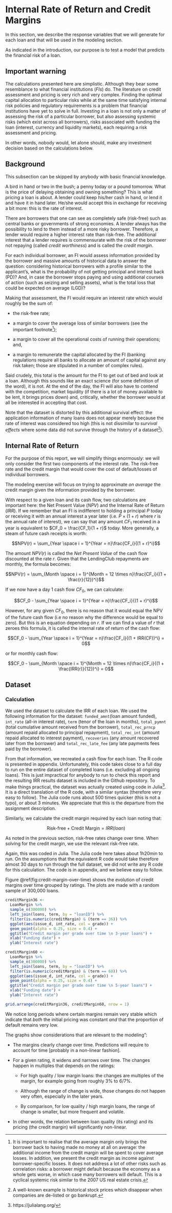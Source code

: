 # Internal Rate of Return and Credit Margins

In this section, we describe the response variables that we will generate for each loan and that will be used in the modeling section.

As indicated in the introduction, our purpose is to test a model that predicts the financial risk of a loan.

## Important warning

The calculations presented here are simplistic. Although they bear some resemblance to what financial institutions (_FIs_) do. The literature on credit assessment and pricing is very rich and very complex. Finding the optimal capital allocation to particular risks while at the same time satisfying internal risk policies and regulatory requirements is a problem that financial institutions have yet to solve in full. Investing in a loan is not only a matter of assessing the risk of a particular borrower, but also assessing systemic risks (which exist across all borrowers), risks associated with funding the loan (interest, currency and liquidity markets), each requiring a risk assessment and pricing.

In other words, nobody would, let alone should, make any investment decision based on the calculations below.


## Background

This subsection can be skipped by anybody with basic financial knowledge.

A bird in hand or two in the bush; a penny today or a pound tomorrow. What is the price of delaying obtaining and owning something? This is what pricing a loan is about. A lender could keep his/her cash in hand, or lend it and have it in hand later. He/she would accept this in exchange for receiving a bit more: this is the rate of interest.

There are borrowers that one can see as completely safe (risk-free) such as central banks or governments of strong economies. A lender always has the possibility to lend to them instead of a more risky borrower. Therefore, a lender would require a higher interest rate than risk-free. The additional interest that a lender requires is commensurate with the risk of the borrower not repaying (called _credit worthiness_) and is called the _credit margin_.

For each individual borrower, an FI would assess information provided by the borrower and massive amounts of historical data to answer the question: considering historical borrowers with a profile similar to the applicant's, what is the probability of not getting principal and interest back (PD)? And, in case the borrower stops paying and using additional courses of action (such as seizing and selling assets), what is the total loss that could be expected on average (LGD)?

Making that assessment, the FI would require an interest rate which would roughly be the sum of:

+ the risk-free rate;

+ a margin to cover the average loss of similar borrowers (see the important footnote^[It is important to realise that the average margin only brings the borrower back to having made no money at all on average: the additional income from the credit margin will be spent to cover average losses. In addition, we present the credit margin as income against borrower-specific losses. It does not address a lot of other risks such as correlation risks: a borrower might default because the economy as a whole gets worse, in which case many borrowers will default. This is a cyclical systemic risk similar to the 2007 US real estate crisis.]);

+ a margin to cover all the operational costs of running their operations; and,

+ a margin to remunerate the capital allocated by the FI (banking regulations require all banks to allocate an amount of capital against any risk taken; those are stipulated in a number of complex rules).

Said crudely, this total is the amount for the FI to get out of bed and look at a loan. Although this sounds like an exact science (for some definition of the word), it is not. At the end of the day, the FI will also have to contend with the competition, market liquidity (if there is a lot of money available to be lent, it brings prices down) and, critically, whether the borrower would at all be interested in accepting that cost.

Note that the dataset is distorted by this additional survival effect: the application information of many loans does not appear merely because the rate of interest was considered too high (this is not dissimilar to _survival effects_ where some data did not survive through the history of a dataset^[A well-known example is historical stock prices which disappear when companies are de-listed or go bankrupt.]).

## Internal Rate of Return

For the purpose of this report, we will simplify things enormously: we will only consider the first two components of the interest rate. The risk-free rate and the credit margin that would cover the cost of default/losses of individual borrowers.

The modeling exercise will focus on trying to approximate _on average_ the credit margin given the information provided by the borrower.

With respect to a given loan and its cash flow, two calculations are important here: the Net Present Value (_NPV_) and the Internal Rate of Return (_IRR_). If we remember that an FI is indifferent to holding a principal $P$ today or receiving it with an annual interest a year later (i.e. $P \times (1 + r)$ where $r$ is the annual rate of interest), we can say that any amount $CF_1$ received in a year is equivalent to $CF_0 = \frac{CF_1}{1 + r}$ today. More generally, a steam of future cash receipts is worth:

$$NPV(r) = \sum_{Year \space i = 1}^{Year = n}\frac{CF_i}{(1 + r)^i}$$

The amount $NPV(r)$ is called the _Net Present Value_ of the cash flow discounted at the rate $r$. Given that the LendingClub repayments are monthly, the formula becomes:

$$NPV(r) = \sum_{Month \space i = 1}^{Month = 12 \times n}\frac{CF_i}{(1 + \frac{r}{12})^i}$$

If we now have a day 1 cash flow $CF_0$, we can calculate:

$$CF_0 - \sum_{Year \space i = 1}^{Year = n}\frac{CF_i}{(1 + r)^i}$$

However, for any given $CF_0$, there is no reason that it would equal the NPV of the future cash flow (i.e no reason why the difference would be equal to zero). But this is an equation depending on $r$. If we can find a value of $r$ that zeroes this formula, it is called the internal rate of return of the cash flow:

$$CF_0 - \sum_{Year \space i = 1}^{Year = n}\frac{CF_i}{(1 + IRR(CF))^i} = 0$$

or for monthly cash flow:

$$CF_0 - \sum_{Month \space i = 1}^{Month = 12 \times n}\frac{CF_i}{(1 + \frac{IRR(r)}{12})^i}  = 0$$

## Dataset

### Calculation

We used the dataset to calculate the IRR of each loan. We used the following information for the dataset: `funded_amnt`(loan amount funded), `int_rate` (all-in interest rate), `term` (tenor of the loan in months), `total_pymnt` (total cumulative amount received from the borrower), `total_rec_prncp` (amount repaid allocated to principal repayment), `total_rec_int` (amount repaid allocated to interest payment), `recoveries` (any amount recovered later from the borrower) and `total_rec_late_fee` (any late payments fees paid by the borrower).

From that information, we recreated a cash flow for each loan. The R code is presented in appendix. Unfortunately, this code takes close to a full day to run on the entire dataset of completed loans (i.e. excluding all ongoing loans). This is just impractical for anybody to run to check this report and the resulting IRR results dataset is included in the Github repository. To make things practical, the dataset was actually created using code in Julia^[https://julialang.org/]. It is a direct translation of the R code, with a similar syntax (therefore very easy to follow). The Julia code runs about 500 times quicker (this is not a typo), or about 3 minutes. We appreciate that this is the departure from the assignment description.

Similarly, we calculate the credit margin required by each loan noting that:

$$ \text{Risk-free} + \text{Credit Margin} = IRR(loan)$$

As noted in the previous section, risk-free rates change over time. When solving for the credit margin, we use the relevant risk-free rate. 

Again, this was coded in Julia. The Julia code here takes about 1h20min to run. On the assumptions that the equivalent R code would take therefore almost 30 days to run through the full dataset, we did not write any R code for this calculation. The code is in appendix, and we believe easy to follow.

Figure \@ref(fig:credit-margin-over-time) shows the evolution of credit margins over time grouped by ratings. The plots are made with a random sample of 300,000 loans.

```r

creditMargin36 <- 
  LoanMargin %>%
  sample_n(300000) %>%
  left_join(loans, term, by = "loanID") %>% 
  filter(is.numeric(creditMargin) & (term == 36)) %>% 
  ggplot(aes(issue_d, int_rate, col = grade)) +
  geom_point(alpha = 0.25, size = 0.4) +
  ggtitle("Credit margin per grade over time \n 3-year loans") +
  xlab("Funding date") +
  ylab("Interest rate")

creditMargin60 <- 
  LoanMargin %>%
  sample_n(300000) %>%
  left_join(loans, term, by = "loanID") %>% 
  filter(is.numeric(creditMargin) & (term == 60)) %>% 
  ggplot(aes(issue_d, int_rate, col = grade)) +
  geom_point(alpha = 0.25, size = 0.4) +
  ggtitle("Credit margin per grade over time \n 5-year loans") +
  xlab("Funding date") +
  ylab("Interest rate")

grid.arrange(creditMargin36, creditMargin60, nrow = 1)

```


We notice long periods where certain margins remain very stable which indicate that _both_ the initial pricing was constant _and_ that the proportion of default remains very low. 

The graphs show considerations that are relevant to the modeling": 

+ The margins clearly change over time. Predictions will require to account for time [probably in a non-linear fashion].

+ For a given rating, it widens and narrows over time. The changes happen in multiples that depends on the ratings: 
    
    - For high quality / low margin loans: the changes are multiples of the margin, for example going from roughly 3% to 6/7%. 
    
    - Although the range of change is wide, those changes do not happen very often, especially in the later years.
    
    - By comparison, for low quality / high margin loans, the range of change is smaller, but more frequent and volatile. 
    
+ In other words, the relation between loan quality (its rating) and its pricing (the credit margin) will significantly non-linear. 



